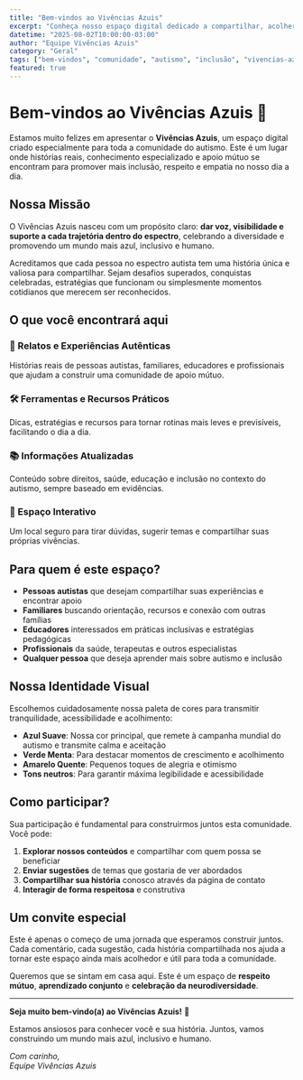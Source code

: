 ```yaml
---
title: "Bem-vindos ao Vivências Azuis"
excerpt: "Conheça nosso espaço digital dedicado a compartilhar, acolher e inspirar todos que fazem parte do universo do autismo."
datetime: "2025-08-02T10:00:00-03:00"
author: "Equipe Vivências Azuis"
category: "Geral"
tags: ["bem-vindos", "comunidade", "autismo", "inclusão", "vivencias-azuis", "apoio", "família", "acolhimento"]
featured: true
---
```


# Bem-vindos ao Vivências Azuis 💙

Estamos muito felizes em apresentar o **Vivências Azuis**, um espaço digital criado especialmente para toda a comunidade do autismo. Este é um lugar onde histórias reais, conhecimento especializado e apoio mútuo se encontram para promover mais inclusão, respeito e empatia no nosso dia a dia.

## Nossa Missão

O Vivências Azuis nasceu com um propósito claro: **dar voz, visibilidade e suporte a cada trajetória dentro do espectro**, celebrando a diversidade e promovendo um mundo mais azul, inclusivo e humano.

Acreditamos que cada pessoa no espectro autista tem uma história única e valiosa para compartilhar. Sejam desafios superados, conquistas celebradas, estratégias que funcionam ou simplesmente momentos cotidianos que merecem ser reconhecidos.

## O que você encontrará aqui

### 📖 Relatos e Experiências Autênticas
Histórias reais de pessoas autistas, familiares, educadores e profissionais que ajudam a construir uma comunidade de apoio mútuo.

### 🛠️ Ferramentas e Recursos Práticos
Dicas, estratégias e recursos para tornar rotinas mais leves e previsíveis, facilitando o dia a dia.

### 📚 Informações Atualizadas
Conteúdo sobre direitos, saúde, educação e inclusão no contexto do autismo, sempre baseado em evidências.

### 🤝 Espaço Interativo
Um local seguro para tirar dúvidas, sugerir temas e compartilhar suas próprias vivências.

## Para quem é este espaço?

- **Pessoas autistas** que desejam compartilhar suas experiências e encontrar apoio
- **Familiares** buscando orientação, recursos e conexão com outras famílias
- **Educadores** interessados em práticas inclusivas e estratégias pedagógicas
- **Profissionais** da saúde, terapeutas e outros especialistas
- **Qualquer pessoa** que deseja aprender mais sobre autismo e inclusão

## Nossa Identidade Visual

Escolhemos cuidadosamente nossa paleta de cores para transmitir tranquilidade, acessibilidade e acolhimento:

- **Azul Suave**: Nossa cor principal, que remete à campanha mundial do autismo e transmite calma e aceitação
- **Verde Menta**: Para destacar momentos de crescimento e acolhimento
- **Amarelo Quente**: Pequenos toques de alegria e otimismo
- **Tons neutros**: Para garantir máxima legibilidade e acessibilidade

## Como participar?

Sua participação é fundamental para construirmos juntos esta comunidade. Você pode:

1. **Explorar nossos conteúdos** e compartilhar com quem possa se beneficiar
2. **Enviar sugestões** de temas que gostaria de ver abordados
3. **Compartilhar sua história** conosco através da página de contato
4. **Interagir de forma respeitosa** e construtiva

## Um convite especial

Este é apenas o começo de uma jornada que esperamos construir juntos. Cada comentário, cada sugestão, cada história compartilhada nos ajuda a tornar este espaço ainda mais acolhedor e útil para toda a comunidade.

Queremos que se sintam em casa aqui. Este é um espaço de **respeito mútuo**, **aprendizado conjunto** e **celebração da neurodiversidade**.

---

**Seja muito bem-vindo(a) ao Vivências Azuis!** 🌟

Estamos ansiosos para conhecer você e sua história. Juntos, vamos construindo um mundo mais azul, inclusivo e humano.

*Com carinho,*  
*Equipe Vivências Azuis*